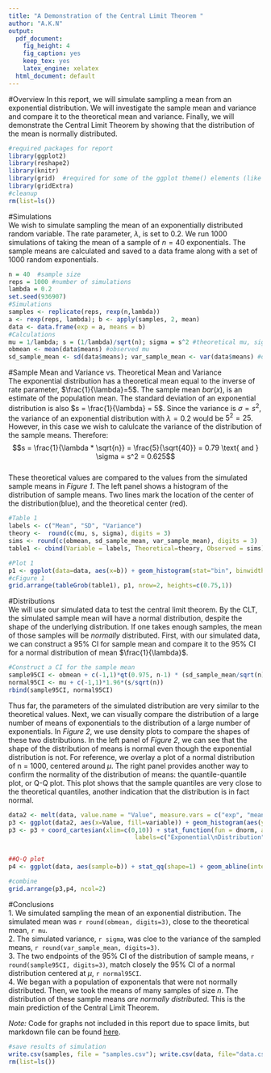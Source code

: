 ```yaml
---
title: "A Demonstration of the Central Limit Theorem "
author: "A.K.N"
output:
  pdf_document:
    fig_height: 4
    fig_caption: yes
    keep_tex: yes
    latex_engine: xelatex
  html_document: default
---
```

#Overview
  In this report, we will simulate sampling a mean from an exponential distribution. We will investigate the sample mean and variance and compare it to the theoretical mean and variance. Finally, we will demonstrate the Central Limit Theorem by showing that the distribution of the mean is normally distributed. 
```r
#required packages for report
library(ggplot2)
library(reshape2)
library(knitr)
library(grid)  #required for some of the ggplot theme() elements (like 'unit')
library(gridExtra)
#cleanup
rm(list=ls())
```

#Simulations  
  We wish to simulate sampling the mean of an exponentially distributed random variable. The rate parameter, $\lambda$, is set to 0.2. We run 1000 simulations of taking the mean of a sample of $n = 40$ exponentials. The sample means are calculated and saved to a data frame along with a set of 1000 random exponentials.  
```r

n = 40  #sample size
reps = 1000 #number of simulations
lambda = 0.2
set.seed(936907)
#Simulations
samples <- replicate(reps, rexp(n,lambda))
a <- rexp(reps, lambda); b <- apply(samples, 2, mean)
data <- data.frame(exp = a, means = b)
#Calculations
mu = 1/lambda; s = (1/lambda)/sqrt(n); sigma = s^2 #theoretical mu, sigma and s
obmean <- mean(data$means) #observed mu
sd_sample_mean <- sd(data$means); var_sample_mean <- var(data$means) #obs. s and sigma  
```  

#Sample Mean and Variance vs. Theoretical Mean and Variance  
  The exponential distribution has a theoretical mean equal to the inverse of rate parameter, $\frac{1}{\lambda}=5$. The sample mean $bar(x)$, is an estimate of the population mean. The standard deviation of an exponential distribution is also $s = \frac{1}{\lambda} = 5$. Since the variance is $\sigma=s^2$, the variance of an exponential distribution with $\lambda = 0.2$ would be $5^2 = 25$. However, in this case we wish to calulcate the variance of the distribution of the sample means. Therefore: 
  $$s = \frac{1}{\lambda * \sqrt{n}} = \frac{5}{\sqrt{40}} =  0.79 \text{ and } \sigma = s^2 = 0.625$$  
  These theoretical values are compared to the values from the simulated sample means in _Figure 1_. The left panel shows a histogram of the distribution of sample means. Two lines mark the location of the center of the distribution(blue), and the theoretical center (red).  
```r
#Table 1
labels <- c("Mean", "SD", "Variance") 
theory <-  round(c(mu, s, sigma), digits = 3)
sims <- round(c(obmean, sd_sample_mean, var_sample_mean), digits = 3)
table1 <- cbind(Variable = labels, Theoretical=theory, Observed = sims)

#Plot 1
p1 <- ggplot(data=data, aes(x=b)) + geom_histogram(stat="bin", binwidth=0.5, fill="white", color="grey") + labs(x="Sample Mean", y="Count", title="Distribution of Sample Means") + geom_vline(color="red", xintercept=mu) +  geom_vline(xintercept=obmean, color="blue") + theme(plot.title = element_text(size = 10), axis.title.x=element_text(size=8), axis.title.y=element_text(size=8)) 
#cFigure 1
grid.arrange(tableGrob(table1), p1, nrow=2, heights=c(0.75,1))
```

#Distributions  
  We will use our simulated data to test the central limit theorem. By the CLT, the simulated sample mean will have a normal distribution, despite the shape of the underlying distribution. If one takes enough samples, the mean of those samples will be _normally_ distributed. 
  First, with our simulated data, we can construct a 95% CI for sample mean and compare it to the 95% CI for a normal distribution of mean $\frac{1}{\lambda}$.
```r
#Construct a CI for the sample mean
sample95CI <- obmean + c(-1,1)*qt(0.975, n-1) * (sd_sample_mean/sqrt(n))
normal95CI <- mu + c(-1,1)*1.96*(s/sqrt(n))
rbind(sample95CI, normal95CI)
```  
  Thus far, the parameters of the simulated distribution are very similar to the theoretical values. Next, we can visually compare the distribution of a large number of means of exponentials to the distribution of a large number of exponentials. In _Figure 2_, we use density plots to compare the shapes of these two distributions. In the left panel of _Figure 2_, we can see that the shape of the distribution of means is normal even though the exponential distribution is not. For reference, we overlay a plot of a normal distribution of n = 1000, centered around $\mu$. The right panel provides another way to confirm the normality of the distribution of means: the quantile-quantile plot, or Q-Q plot. This plot shows that the sample quantiles are very close to the theoretical quantiles, another indication that the distribution is in fact normal. 

```r

data2 <- melt(data, value.name = "Value", measure.vars = c("exp", "means"))
p3 <- ggplot(data2, aes(x=Value, fill=variable)) + geom_histogram(aes(y = ..density..), binwidth=0.5)
p3 <- p3 + coord_cartesian(xlim=c(0,10)) + stat_function(fun = dnorm, args = list(mean=1/lambda, sd = s), n = reps, color="black", lty=5, lwd=1.5) + scale_fill_discrete(name=element_blank(),breaks=c("exp", "means"),
                                   labels=c("Exponential\nDistribution", "Sample Mean\nDistribution")) + theme(legend.position=c(0.25,0.9), legend.text = element_text(size = 6), legend.key.size=unit(0.6, "cm"), legend.background=element_rect(fill="transparent")) + labs(title = "A population of random exponentials\nvs. Sample means of random exponentials") + theme(plot.title = element_text(size = 10), axis.title.x=element_text(size=8), axis.title.y=element_text(size=8))


##Q-Q plot
p4 <- ggplot(data, aes(sample=b)) + stat_qq(shape=1) + geom_abline(intercept=mu, slope=s, color="red") + labs(title="Q-Q plot") + theme(plot.title = element_text(size = 10), axis.title.x=element_text(size=8), axis.title.y=element_text(size=8))

#combine
grid.arrange(p3,p4, ncol=2)
```  

#Conclusions  
  1. We simulated sampling the mean of an exponential distribution. The simulated mean was `r round(obmean, digits=3)`, close to the theoretical mean, `r mu`.  
  2. The simulated variance, `r sigma`, was cloe to the variance of the sampled means, `r round(var_sample_mean, digits=3)`.  
  3. The two endpoints of the 95% CI of the distribution of sample means, `r round(sample95CI, digits=3)`, match closely the 95% CI of a normal distribution centered at $\mu$, `r normal95CI`.  
  4. We began with a population of exponentals that were not normally distributed. Then, we took the means of many samples of size $n$. The distribution of these sample means _are normally distributed_. This is the main prediction of the Central Limit Theorem. 
  

_Note:_ Code for graphs not included in this report due to space limits, but markdown file can be found [here](https://github.com/anandi42/Stat_Inf/blob/master/StatInf_CP1.Rmd).



```r
#save results of simulation
write.csv(samples, file = "samples.csv"); write.csv(data, file="data.csv")
rm(list=ls())
```  


